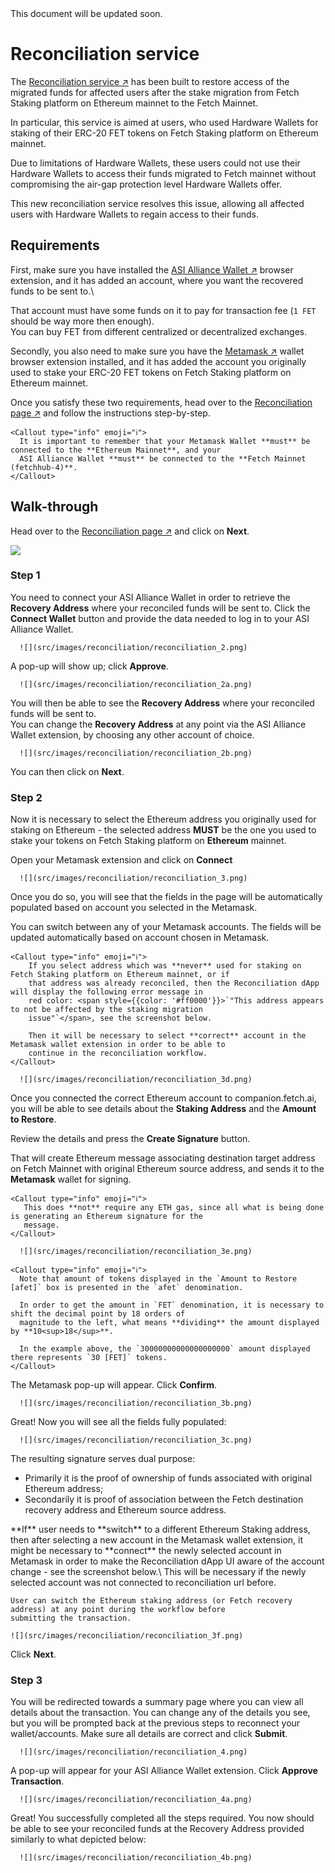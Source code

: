 
<Callout type="warning" emoji="⚠️">
  This document will be updated soon.
</Callout>

# Reconciliation service

The [Reconciliation service ↗️](https://companion.fetch.ai/fetchhub-4/reconciliation) has been built to restore access
of the migrated funds for affected users after the stake migration from Fetch Staking platform on Ethereum mainnet to
the Fetch Mainnet.

In particular, this service is aimed at users, who used Hardware Wallets for staking of their ERC-20 FET tokens on Fetch
Staking platform on Ethereum mainnet.

Due to limitations of Hardware Wallets, these users could not use their Hardware Wallets to access their funds migrated
to Fetch mainnet without compromising the air-gap protection level Hardware Wallets offer.

This new reconciliation service resolves this issue, allowing all affected users with Hardware Wallets to regain access
to their funds.

## Requirements

First, make sure you have installed the [ASI Alliance Wallet ↗️](/guides/fetch-network/asi-wallet/web-wallet/get-started)
browser extension, and it has added an account, where you want the recovered funds to be sent to.\

That account must have some funds on it to pay for transaction fee (`1 FET` should be way more then enough).\
You can buy FET from different centralized or decentralized exchanges.

Secondly, you also need to make sure you have the [Metamask ↗️](https://metamask.io/) wallet browser extension installed,
and it has added the account you originally used to stake your ERC-20 FET tokens on Fetch Staking platform on Ethereum
mainnet.

Once you satisfy these two requirements, head over to the
[Reconciliation page ↗️](https://companion.fetch.ai/fetchhub-4/reconciliation) and follow the instructions step-by-step.

    <Callout type="info" emoji="ℹ️">
      It is important to remember that your Metamask Wallet **must** be connected to the **Ethereum Mainnet**, and your
      ASI Alliance Wallet **must** be connected to the **Fetch Mainnet (fetchhub-4)**.
    </Callout>

## Walk-through

Head over to the [Reconciliation page ↗️](https://companion.fetch.ai/fetchhub-4/reconciliation) and click on **Next**.

![](src/images/reconciliation/reconciliation_1.png)

### Step 1

You need to connect your ASI Alliance Wallet in order to retrieve the **Recovery Address** where your reconciled funds
will be sent to. Click the **Connect Wallet** button and provide the data needed to log in to your ASI Alliance Wallet.

      ![](src/images/reconciliation/reconciliation_2.png)

A pop-up will show up; click **Approve**.

      ![](src/images/reconciliation/reconciliation_2a.png)

You will then be able to see the **Recovery Address** where your reconciled funds will be sent to.\
You can change the **Recovery Address** at any point via the ASI Alliance Wallet extension, by choosing any other
account of choice.

      ![](src/images/reconciliation/reconciliation_2b.png)

You can then click on **Next**.

### Step 2
Now it is necessary to select the Ethereum address you originally used for staking on Ethereum - the selected address
**MUST** be the one you used to stake your tokens on Fetch Staking platform on **Ethereum** mainnet.


Open your Metamask extension and click on **Connect**

      ![](src/images/reconciliation/reconciliation_3.png)

Once you do so, you will see that the fields in the page will be automatically populated based on account you selected
in the Metamask.

You can switch between any of your Metamask accounts. The fields will be updated automatically based on account chosen
in Metamask.

    <Callout type="info" emoji="ℹ️">
        If you select address which was **never** used for staking on Fetch Staking platform on Ethereum mainnet, or if
        that address was already reconciled, then the Reconciliation dApp will display the following error message in
        red color: <span style={{color: '#ff0000'}}>`"This address appears to not be affected by the staking migration
        issue"`</span>, see the screenshot below.

        Then it will be necessary to select **correct** account in the Metamask wallet extension in order to be able to
        continue in the reconciliation workflow.
    </Callout>

      ![](src/images/reconciliation/reconciliation_3d.png)

Once you connected the correct Ethereum account to companion.fetch.ai, you will be able to see details about the
**Staking Address** and the **Amount to Restore**.

Review the details and press the **Create Signature** button.

That will create Ethereum message associating destination target address on Fetch Mainnet with original Ethereum source
address, and sends it to the **Metamask** wallet for signing.

    <Callout type="info" emoji="ℹ️">
       This does **not** require any ETH gas, since all what is being done is generating an Ethereum signature for the
       message.
    </Callout>

      ![](src/images/reconciliation/reconciliation_3e.png)

    <Callout type="info" emoji="ℹ️">
      Note that amount of tokens displayed in the `Amount to Restore [afet]` box is presented in the `afet` denomination.

      In order to get the amount in `FET` denomination, it is necessary to shift the decimal point by 18 orders of
      magnitude to the left, what means **dividing** the amount displayed by **10<sup>18</sup>**.

      In the example above, the `30000000000000000000` amount displayed there represents `30 [FET]` tokens.
    </Callout>

The Metamask pop-up will appear. Click **Confirm**.

      ![](src/images/reconciliation/reconciliation_3b.png)

Great! Now you will see all the fields fully populated:

      ![](src/images/reconciliation/reconciliation_3c.png)

The resulting signature serves dual purpose:

- Primarily it is the proof of ownership of funds associated with original Ethereum address;
- Secondarily it is proof of association between the Fetch destination recovery address and Ethereum source address.


<Callout type="info" emoji="ℹ️">
    **If** user needs to **switch** to a different Ethereum Staking address, then after selecting a new account in the Metamask
    wallet extension, it might be necessary to **connect** the newly selected account in Metamask in order to make the
    Reconciliation dApp UI aware of the account change - see the screenshot below.\
    This will be necessary if the newly selected account was not connected to reconciliation url before.

    User can switch the Ethereum staking address (or Fetch recovery address) at any point during the workflow before
    submitting the transaction.

    ![](src/images/reconciliation/reconciliation_3f.png)
</Callout>


Click **Next**.

### Step 3

You will be redirected towards a summary page where you can view all details about the transaction. You can change any of the details you see, but you will be prompted back at the previous steps to reconnect your wallet/accounts. Make sure all details are correct and click **Submit**.

      ![](src/images/reconciliation/reconciliation_4.png)

A pop-up will appear for your ASI Alliance Wallet extension. Click **Approve Transaction**.

      ![](src/images/reconciliation/reconciliation_4a.png)

Great! You successfully completed all the steps required. You now should be able to see your reconciled funds at the
Recovery Address provided similarly to what depicted below:

      ![](src/images/reconciliation/reconciliation_4b.png)
